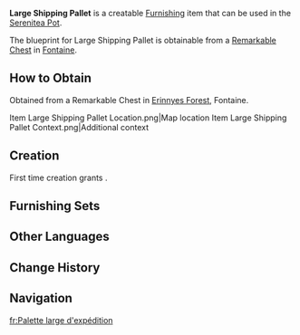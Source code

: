 {{Furnishing Infobox
|id             = 371140
|image          = Item Large Shipping Pallet.png
|category       = Courtyard
|subcategory    = Large Ornament
|quality        = 3
|adeptal_energy = 60
|load           = 40
|reduced_load   = 26
|description    = A large box that can be found in Fontainian harbors. Its dimensions are somewhat larger, with two of them being able to be stacked securely atop any given pallet.<br>To increase shipping efficiency, harbor staff hired researchers from the [[Fontaine Research Institute]] to carefully examine "how best to ship lots of small cargo." The answer they found was this: miscellaneous goods could be stored inside medium-sized boxes of fixed dimensions, and these boxes could be fit snugly into larger boxes like building blocks, thus making efficient use of space. Eventually, a whole series of boxes was made, and the throughput of various harbors was increased greatly by this new optimized system.
|mention        = Fontaine Research Institute
|blueprint      = Remarkable Chest
}}
'''Large Shipping Pallet''' is a creatable [[Furnishing]] item that can be used in the [[Serenitea Pot]].

The blueprint for Large Shipping Pallet is obtainable from a [[Remarkable Chest]] in [[Fontaine]].

==How to Obtain==
Obtained from a Remarkable Chest in [[Erinnyes Forest]], Fontaine.
<gallery>
Item Large Shipping Pallet Location.png|Map location
Item Large Shipping Pallet Context.png|Additional context
</gallery>

==Creation==
First time creation grants {{Item|Trust|24|x=60}}.
{{Recipe
|type = Creation
|time = 14h
|Mallow Wood = 10
|Iron Chunk = 2
|sort = Mallow Wood;Iron Chunk
}}

==Furnishing Sets==
{{Craft Usage|type=Furnishing Set}}

==Other Languages==
{{Other Languages
|en      = Large Shipping Pallet
|zhs     = 大型运输货盘
|zhs_rm  = 
|zht     = 大型運輸貨盤
|zht_rm  = 
|zh_tl   = 
|ja      = 大型輸送パレット
|ja_rm   = Oogata Yusou Paretto
|ja_tl   = Large Shipping Pallet
|ko      = 대형 운송용 깔판
|ko_rm   = 
|ko_tl   = 
|es      = Palé de transporte grande
|es_tl   = Large Transport Pallet
|fr      = Palette large d'expédition
|fr_tl   = Large Shipping Pallet
|ru      = Большой транспортный поддон
|ru_tl   = 
|th      = พาเลทขนส่งขนาดใหญ่
|th_rm   = 
|th_tl   = 
|vi      = Ván Vận Chuyển Cỡ Lớn
|vi_tl   = 
|de      = Große Transportpalette
|de_tl   = Large Transport Pallet
|id      = Palet Pengiriman Besar
|id_tl   = Large Shipping Pallet
|pt      = Palete de Transporte Grande
|pt_tl   = 
|tr      = Büyük Palet
|tr_tl   = 
|it      = Bancale per trasporti grande
|it_tl   = Large Shipping Pallet
}}

==Change History==
{{Change History|4.2}}

==Navigation==
{{Furnishing Navbox|exterior}}

[[fr:Palette large d'expédition]]
